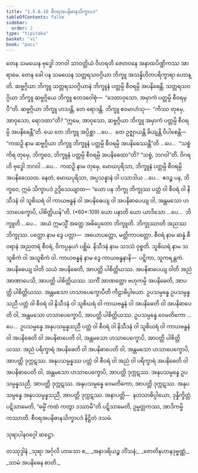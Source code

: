 ```yaml
---
title: "1.5.6.10 စီဝရအပနိဓာနသိက္ခာပဒ"
tableOfContents: false
sidebar:
  order: 2
type: "tipitaka"
basket: "vi"
book: "paci"
---
```



<DynamicBreadcrumb />

<Division number="377" book="paci">

<Paragraph number="1152" book="paci">
တေန သမယေန ဗုဒ္ဓေါ ဘဂဝါ သာဝတ္ထိယံ ဝိဟရတိ ဇေတဝနေ အနာထပိဏ္ဍိကဿ အာရာမေ. တေန ခေါ ပန သမယေန သတ္တရသဝဂ္ဂိယာ ဘိက္ခူ အသန္နိဟိတပရိက္ခာရာ ဟောန္တိ. ဆဗ္ဗဂ္ဂိယာ ဘိက္ခူ သတ္တရသဝဂ္ဂိယာနံ ဘိက္ခူနံ ပတ္တမ္ပိ စီဝရမ္ပိ အပနိဓေန္တိ. သတ္တရသဝဂ္ဂိယာ ဘိက္ခူ ဆဗ္ဗဂ္ဂိယေ ဘိက္ခူ ဧတဒဝေါစုံ—  “ဒေထာဝုသော, အမှာကံ ပတ္တမ္ပိ စီဝရမ္ပီ”တိ. ဆဗ္ဗဂ္ဂိယာ ဘိက္ခူ ဟသန္တိ, တေ ရောဒန္တိ. ဘိက္ခူ ဧဝမာဟံသု—  “ကိဿ တုမှေ, အာဝုသော, ရောဒထာ”တိ? “ဣမေ, အာဝုသော, ဆဗ္ဗဂ္ဂိယာ ဘိက္ခူ အမှာကံ ပတ္တမ္ပိ စီဝရမ္ပိ အပနိဓေန္တီ”တိ.
</Paragraph>

<Paragraph number="1153" book="paci">
ယေ တေ ဘိက္ခူ အပ္ပိစ္ဆာ …ပေ…  တေ ဥဇ္ဈာယန္တိ ခိယျန္တိ ဝိပါစေန္တိ—  “ကထဉှိ နာမ ဆဗ္ဗဂ္ဂိယာ ဘိက္ခူ ဘိက္ခူနံ ပတ္တမ္ပိ စီဝရမ္ပိ အပနိဓေဿန္တီ”တိ …ပေ…  “သစ္စံ ကိရ တုမှေ, ဘိက္ခဝေ, ဘိက္ခူနံ ပတ္တမ္ပိ စီဝရမ္ပိ အပနိဓေထာ”တိ? “သစ္စံ, ဘဂဝါ”တိ. ဝိဂရဟိ ဗုဒ္ဓေါ ဘဂဝါ …ပေ…  ကထဉှိ နာမ တုမှေ, မောဃပုရိသာ, ဘိက္ခူနံ ပတ္တမ္ပိ စီဝရမ္ပိ အပနိဓေဿထ. နေတံ, မောဃပုရိသာ, အပ္ပသန္နာနံ ဝါ ပသာဒါယ …ပေ…  ဧဝဉ္စ ပန, ဘိက္ခဝေ, ဣမံ သိက္ခာပဒံ ဥဒ္ဒိသေယျာထ—
</Paragraph>

</Division>
<Division number="378" book="paci">

<Paragraph number="1154" book="paci">
<Emphasis>“ယော ပန ဘိက္ခု ဘိက္ခုဿ ပတ္တံ ဝါ စီဝရံ ဝါ နိသီဒနံ ဝါ သူစိဃရံ ဝါ ကာယဗန္ဓနံ ဝါ အပနိဓေယျ ဝါ အပနိဓာပေယျ ဝါ, အန္တမသော ဟသာပေက္ခောပိ, ပါစိတ္တိယန်”</Emphasis>တိ. (*60*:<Emphasis>109</Emphasis>)
</Paragraph>

</Division>
<Division number="379" book="paci">

<Paragraph number="1155" book="paci">
<Emphasis>ယော ပနာ</Emphasis>တိ ယော ယာဒိသော …ပေ…  <Emphasis>ဘိက္ခူ</Emphasis>တိ …ပေ…  အယံ ဣမသ္မိံ အတ္ထေ အဓိပ္ပေတော ဘိက္ခူတိ.
</Paragraph>

<Paragraph number="1156" book="paci">
<Emphasis>ဘိက္ခုဿာ</Emphasis>တိ အညဿ ဘိက္ခုဿ.
</Paragraph>

<Paragraph number="1157" book="paci">
<Emphasis>ပတ္တော</Emphasis> နာမ ဒွေ ပတ္တာ—  အယောပတ္တော, မတ္တိကာပတ္တော.
</Paragraph>

<Paragraph number="1158" book="paci">
<Emphasis>စီဝရံ</Emphasis> နာမ ဆန္နံ စီဝရာနံ အညတရံ စီဝရံ, ဝိကပ္ပနုပဂံ ပစ္ဆိမံ.
</Paragraph>

<Paragraph number="1159" book="paci">
<Emphasis>နိသီဒနံ</Emphasis> နာမ သဒသံ ဝုစ္စတိ.
</Paragraph>

<Paragraph number="1160" book="paci">
<Emphasis>သူစိဃရံ</Emphasis> နာမ သသူစိကံ ဝါ အသူစိကံ ဝါ.
</Paragraph>

<Paragraph number="1161" book="paci">
<Emphasis>ကာယဗန္ဓနံ</Emphasis> နာမ ဒွေ ကာယဗန္ဓနာနိ—  ပဋ္ဋိကာ, သူကရန္တကံ.
</Paragraph>

<Paragraph number="1162" book="paci">
<Emphasis>အပနိဓေယျ ဝါ</Emphasis>တိ သယံ အပနိဓေတိ, အာပတ္တိ ပါစိတ္တိယဿ.
</Paragraph>

<Paragraph number="1163" book="paci">
<Emphasis>အပနိဓာပေယျ ဝါ</Emphasis>တိ အညံ အာဏာပေသိ, အာပတ္တိ ပါစိတ္တိယဿ. သကိံ အာဏတ္တော ဗဟုကမ္ပိ အပနိဓေတိ, အာပတ္တိ ပါစိတ္တိယဿ.
</Paragraph>

<Paragraph number="1164" book="paci">
<Emphasis>အန္တမသော ဟသာပေက္ခောပီ</Emphasis>တိ ကီဠာဓိပ္ပါယော.
</Paragraph>

</Division>
<Division number="380" book="paci">

<Paragraph number="1165" book="paci">
ဥပသမ္ပန္နေ ဥပသမ္ပန္နသညီ ပတ္တံ ဝါ စီဝရံ ဝါ နိသီဒနံ ဝါ သူစိဃရံ ဝါ ကာယဗန္ဓနံ ဝါ အပနိဓေတိ ဝါ အပနိဓာပေတိ ဝါ, အန္တမသော ဟသာပေက္ခောပိ, အာပတ္တိ ပါစိတ္တိယဿ. ဥပသမ္ပန္နေ ဝေမတိကော …ပေ…  ဥပသမ္ပန္နေ အနုပသမ္ပန္နသညီ ပတ္တံ ဝါ စီဝရံ ဝါ နိသီဒနံ ဝါ သူစိဃရံ ဝါ ကာယဗန္ဓနံ ဝါ အပနိဓေတိ ဝါ အပနိဓာပေတိ ဝါ, အန္တမသော ဟသာပေက္ခောပိ, အာပတ္တိ ပါစိတ္တိယဿ.
</Paragraph>

<Paragraph number="1166" book="paci">
အညံ ပရိက္ခာရံ အပနိဓေတိ ဝါ အပနိဓာပေတိ ဝါ, အန္တမသော ဟသာပေက္ခောပိ, အာပတ္တိ ဒုက္ကဋဿ. အနုပသမ္ပန္နဿ ပတ္တံ ဝါ စီဝရံ ဝါ အညံ ဝါ ပရိက္ခာရံ အပနိဓေတိ ဝါ အပနိဓာပေတိ ဝါ, အန္တမသော ဟသာပေက္ခောပိ, အာပတ္တိ ဒုက္ကဋဿ. အနုပသမ္ပန္နေ ဥပသမ္ပန္နသညီ, အာပတ္တိ ဒုက္ကဋဿ. အနုပသမ္ပန္နေ ဝေမတိကော, အာပတ္တိ ဒုက္ကဋဿ. အနုပသမ္ပန္နေ အနုပသမ္ပန္နသညီ, အာပတ္တိ ဒုက္ကဋဿ.
</Paragraph>

</Division>
<Division number="381" book="paci">

<Paragraph number="1167" book="paci">
အနာပတ္တိ—  နဟသာဓိပ္ပါယော, ဒုန္နိက္ခိတ္တံ ပဋိသာမေတိ, “ဓမ္မိံ ကထံ ကတွာ ဒဿာမီ”တိ ပဋိသာမေတိ, ဥမ္မတ္တကဿ, အာဒိကမ္မိကဿာတိ.

</Paragraph>
</Division>

<Paragraph number="1168" type="center" book="paci">
စီဝရအပနိဓာနသိက္ခာပဒံ နိဋ္ဌိတံ ဒသမံ.

  
သုရာပါနဝဂ္ဂေါ ဆဋ္ဌော.



</Paragraph>

<Paragraph number="1169" type="center" book="paci">
တဿုဒ္ဒါနံ


</Paragraph>

<Paragraph number="1170" type="verses" book="paci">
_သုရာ အင်္ဂုလိ ဟာသော စ,_  
_အနာဒရိယဉ္စ ဘိံသနံ;_  
_ဇောတိနဟာနဒုဗ္ဗဏ္ဏံ,_  
_သာမံ အပနိဓေန စာတိ._
</Paragraph>